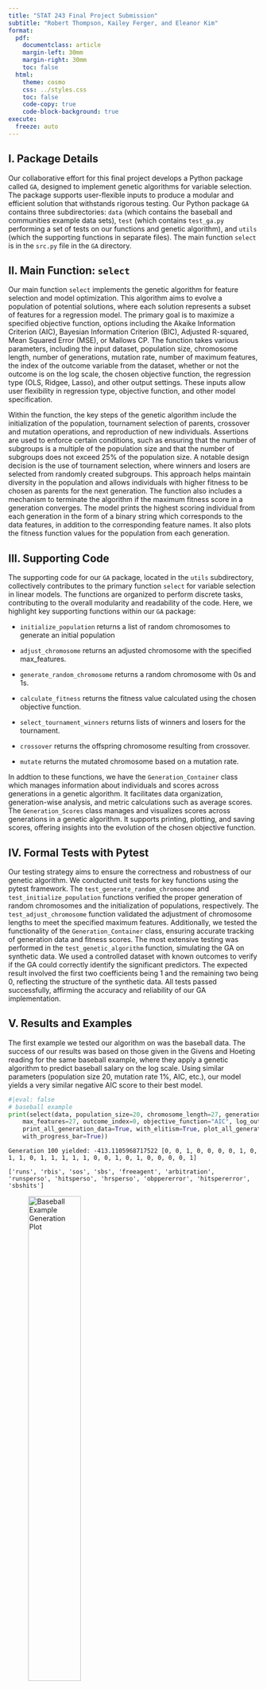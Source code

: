 ```yaml
---
title: "STAT 243 Final Project Submission"
subtitle: "Robert Thompson, Kailey Ferger, and Eleanor Kim"
format:
  pdf:
    documentclass: article
    margin-left: 30mm
    margin-right: 30mm
    toc: false
  html:
    theme: cosmo
    css: ../styles.css
    toc: false
    code-copy: true
    code-block-background: true
execute:
  freeze: auto
---
```


## I. Package Details
Our collaborative effort for this final project develops a Python package called `GA`, designed to implement genetic algorithms for variable selection. The package supports user-flexible inputs to produce a modular and efficient solution that withstands rigorous testing. Our Python package `GA` contains three subdirectories: `data` (which contains the baseball and communities example data sets), `test` (which contains `test_ga.py` performing a set of tests on our functions and genetic algorithm), and `utils` (which the supporting functions in separate files). The main function `select` is in the `src.py` file in the `GA` directory.

## II. Main Function: `select`

Our main function `select` implements the genetic algorithm for feature selection and model optimization. This algorithm aims to evolve a population of potential solutions, where each solution represents a subset of features for a regression model. The primary goal is to maximize a specified objective function, options including the Akaike Information Criterion (AIC), Bayesian Information Criterion (BIC), Adjusted R-squared, Mean Squared Error (MSE), or Mallows CP. The function takes various parameters, including the input dataset, population size, chromosome length, number of generations, mutation rate, number of maximum features, the index of the outcome variable from the dataset, whether or not the outcome is on the log scale, the chosen objective function, the regression type (OLS, Ridgee, Lasso), and other output settings. These inputs allow user flexibility in regression type, objective function, and other model specification.

Within the function, the key steps of the genetic algorithm include the initialization of the population, tournament selection of parents, crossover and mutation operations, and reproduction of new individuals. Assertions are used to enforce certain conditions, such as ensuring that the number of subgroups is a multiple of the population size and that the number of subgroups does not exceed 25% of the population size. A notable design decision is the use of tournament selection, where winners and losers are selected from randomly created subgroups. This approach helps maintain diversity in the population and allows individuals with higher fitness to be chosen as parents for the next generation. The function also includes a mechanism to terminate the algorithm if the maximum fitness score in a generation converges. The model prints the highest scoring individual from each generation in the form of a binary string which corresponds to the data features, in addition to the corresponding feature names. It also plots the fitness function values for the population from each generation.

## III. Supporting Code

The supporting code for our `GA` package, located in the `utils` subdirectory, collectively contributes to the primary function `select` for variable selection in linear models. The functions are organized to perform discrete tasks, contributing to the overall modularity and readability of the code. Here, we highlight key supporting functions within our `GA` package:

-   `initialize_population` returns a list of random chromosomes to generate an initial population

-    `adjust_chromosome` returns an adjusted chromosome with the specified max_features.

-   `generate_random_chromosome` returns a random chromosome with 0s and 1s.

-   `calculate_fitness` returns the fitness value calculated using the chosen objective function.

-   `select_tournament_winners` returns lists of winners and losers for the tournament.

-   `crossover` returns the offspring chromosome resulting from crossover.

-   `mutate` returns the mutated chromosome based on a mutation rate.

In addtion to these functions, we have the `Generation_Container` class which manages information about individuals and scores across generations in a genetic algorithm. It facilitates data organization, generation-wise analysis, and metric calculations such as average scores. The `Generation_Scores` class manages and visualizes scores across generations in a genetic algorithm. It supports printing, plotting, and saving scores, offering insights into the evolution of the chosen objective function.

## IV. Formal Tests with Pytest

Our testing strategy aims to ensure the correctness and robustness of our genetic algorithm. We conducted unit tests for key functions using the pytest framework. The `test_generate_random_chromosome` and `test_initialize_population` functions verified the proper generation of random chromosomes and the initialization of populations, respectively. The `test_adjust_chromosome` function validated the adjustment of chromosome lengths to meet the specified maximum features. Additionally, we tested the functionality of the `Generation_Container` class, ensuring accurate tracking of generation data and fitness scores. The most extensive testing was performed in the `test_genetic_algorithm` function, simulating the GA on synthetic data. We used a controlled dataset with known outcomes to verify if the GA could correctly identify the significant predictors. The expected result involved the first two coefficients being 1 and the remaining two being 0, reflecting the structure of the synthetic data. All tests passed successfully, affirming the accuracy and reliability of our GA implementation.

## V. Results and Examples

The first example we tested our algorithm on was the baseball data. The success of our results was based on those given in the Givens and Hoeting reading for the same baseball example, where they apply a genetic algorithm to predict baseball salary on the log scale. Using similar parameters (population size 20, mutation rate 1%, AIC, etc.), our model yields a very similar negative AIC score to their best model. 

```python
#|eval: false
# baseball example
print(select(data, population_size=20, chromosome_length=27, generations=100, mutation_rate=0.01,\
    max_features=27, outcome_index=0, objective_function="AIC", log_outcome=True, \
    print_all_generation_data=True, with_elitism=True, plot_all_generation_data=True, \
    with_progress_bar=True))
```

`Generation 100 yielded: -413.1105968717522 [0, 0, 1, 0, 0, 0, 0, 1, 0, 1, 1, 0, 1, 1, 1, 1, 1, 0, 0, 1, 0, 1, 0, 0, 0, 0, 1]`

`['runs', 'rbis', 'sos', 'sbs', 'freeagent', 'arbitration', 'runsperso', 'hitsperso', 'hrsperso', 'obppererror', 'hitspererror', 'sbshits']`

![Baseball Example Generation Plot](/Users/johnkim/GA-dev/GA/87179b7c-756d-4687-8f0b-6ad667dd3897.png){ width=50% }

The other example we tested our algorithm on was a communities-crime data set with about 100 features which predicts violent crime rate. 

```python
#|eval: false
#crime example
print(select(crime_data_clean, chromosome_length=nfields,outcome_index=nfields,population_size=40,\
    generations=100, num_sets=10, mutation_rate=0.02, max_features=70,with_elitism=True,\ 
    objective_function="AIC", log_outcome=False, regression_type="OLS", \
    print_all_generation_data=True, plot_all_generation_data=True, with_progress_bar=True))
```

`Generation 100 yielded: -7991.832489544436 [0, 0, 1, 0, 0, 0, 1, 1, 1, 0, 1, 1, 1, 1, 0, 1, 1, 0, 0, 1, 1, 0, 0, 1, 0, 1, 0, 1, 1, 0, 0, 0, 1, 1, 0, 1, 1, 1, 1, 1, 0, 0, 1, 1, 1, 0, 0, 1, 0, 1, 1, 1, 0, 0, 1, 1, 0, 1, 0, 0, 1, 1, 0, 1, 1, 1, 1, 1, 1, 1, 1, 0, 0, 1, 1, 0, 0, 0, 1, 1, 0, 1, 1, 0, 1, 0, 0, 1, 1, 1, 1, 0, 0, 1, 1, 1, 0, 0, 1]`

`['racepctblack', 'agePct12t21', 'agePct12t29', 'agePct16t24', 'numbUrban', 'pctUrban', 'medIncome', 'pctWWage', 'pctWInvInc', 'pctWSocSec', 'medFamInc', 'perCapInc', ... ]` (abridged for space)

![Crime Example Generation Plot](/Users/johnkim/GA-dev/GA/936d0d57-7408-40df-9b2b-2b512595f741.png){ width=50% }

## VI. Contributions of Team Members & Collaboration

Our group collaborated effectively to organize tasks and implement significant contributions to the project. Eleanor started by outlining the variable selection method details from the Givens and Hoeting text, after which she compiled a pseudo code outline for the genetic algorithm. Modular functions were then formalized, with Kailey writing `adjust_chromosome`, `select_tournament_winners`, `crossover`, and `mutate`, while Eleanor wrote the supporting code that initialized the population and calculated the fitness function for the various objective function options. Kailey wrote most of the main function `select`, including implementing tournament selection, selecting each parent pair, generating new children, and filling next generation with offspring. Eleanor prepared example data sets for testing the algorithm. Kailey tested each objective function and generated preliminary plots. Lastly, Eleanor organized this solution write-up, synthesizing and presenting the team's collective efforts.

Our collaboration primarily leveraged GitHub for effective version control and seamless teamwork. Throughout the project, we followed a centralized version control model, all working on the same main branch. This approach simplified the coordination of our efforts, allowing us to push and pull changes from our local machines to the shared repository. The GitHub repository for our project is accessible at: **https://github.com/rbtprograms/GA-dev.git**
